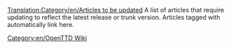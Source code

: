 [[Translation:Category/en/Articles to be updated]]
A list of articles that require updating to reflect the latest release or trunk version.  Articles tagged with {{en/S|outdated}} automatically link here.

[[Category:en/OpenTTD Wiki]]